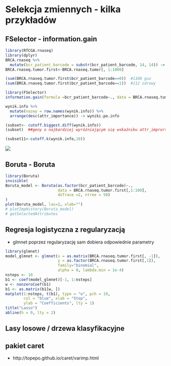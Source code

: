 # Selekcja zmiennych - kilka przykładów

## FSelector - information.gain

```r
library(RTCGA.rnaseq)
library(dplyr)
BRCA.rnaseq %>%
  mutate(bcr_patient_barcode = substr(bcr_patient_barcode, 14, 14)) -> BRCA.rnaseq.tumor
BRCA.rnaseq.tumor.first<-BRCA.rnaseq.tumor[, 1:1000]

(sum(BRCA.rnaseq.tumor.first$bcr_patient_barcode==0))  #1100 guz 
(sum(BRCA.rnaseq.tumor.first$bcr_patient_barcode==1))  #112 zdrowy

library(FSelector)
information.gain(formula =bcr_patient_barcode~., data = BRCA.rnaseq.tumor.first)->wynik.info

wynik.info %>%
  mutate(nazwy = row.names(wynik.info)) %>%
  arrange(desc(attr_importance)) -> wyniki.po.info

(subset<- cutoff.biggest.diff(wynik.info))
(subset)  ##geny o najbardziej wyróżniającym się wskaźniku attr_imprortance

(subset11<-cutoff.k(wynik.info,10))
```

![](5test_first.tiff)

## Boruta - Boruta

```r
library(Boruta)
invisible(
Boruta_model <- Boruta(as.factor(bcr_patient_barcode)~.,
                       data = BRCA.rnaseq.tumor.first[,1:100], 
                       doTrace =2, ntree = 50)
)
plot(Boruta_model, las=2, xlab="")
# plotImpHistory(Boruta_model)
# getSelectedAttributes
```


## Regresja logistyczna z regularyzacją

- glmnet poprzez regularyzację sam dobiera odpowiednie parametry 

```r
library(glmnet)
model_glmnet <- glmnet(x = as.matrix(BRCA.rnaseq.tumor.first[, -1]),
                       y = as.factor(BRCA.rnaseq.tumor.first[,1]),
                       family="binomial",
                       alpha = 0, lambda.min = 1e-4)
nsteps <- 10
b1 <- coef(model_glmnet)[-1, 1:nsteps]
w <- nonzeroCoef(b1)
b1 <- as.matrix(b1[w, ])
matplot(1:nsteps, t(b1), type = "o", pch = 19,
        col = "blue", xlab = "Step",
        ylab = "Coefficients", lty = 1)
title("Lasso")
abline(h = 0, lty = 2)
```

## Lasy losowe / drzewa klasyfikacyjne

## pakiet caret 

- http://topepo.github.io/caret/varimp.html

